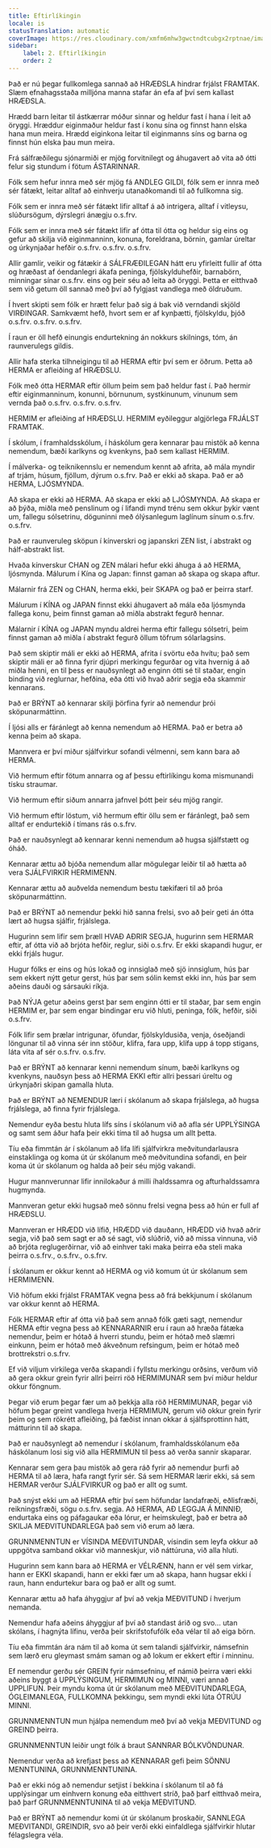 ```yaml
---
title: Eftirlíkingin
locale: is
statusTranslation: automatic
coverImage: https://res.cloudinary.com/xmfm6mhw3gwctndtcubgx2rptnae/image/upload/v1740337243/small_cover_educacion_fundamental_a051170f1c.webp
sidebar:
    label: 2. Eftirlíkingin
    order: 2
---
```

Það er nú þegar fullkomlega sannað að HRÆÐSLA hindrar frjálst FRAMTAK. Slæm efnahagsstaða milljóna manna stafar án efa af því sem kallast HRÆÐSLA.

Hrædd barn leitar til ástkærrar móður sinnar og heldur fast í hana í leit að öryggi. Hræddur eiginmaður heldur fast í konu sína og finnst hann elska hana mun meira. Hrædd eiginkona leitar til eiginmanns síns og barna og finnst hún elska þau mun meira.

Frá sálfræðilegu sjónarmiði er mjög forvitnilegt og áhugavert að vita að ótti felur sig stundum í fötum ÁSTARINNAR.

Fólk sem hefur innra með sér mjög fá ANDLEG GILDI, fólk sem er innra með sér fátækt, leitar alltaf að einhverju utanaðkomandi til að fullkomna sig.

Fólk sem er innra með sér fátækt lifir alltaf á að intrigera, alltaf í vitleysu, slúðursögum, dýrslegri ánægju o.s.frv.

Fólk sem er innra með sér fátækt lifir af ótta til ótta og heldur sig eins og gefur að skilja við eiginmanninn, konuna, foreldrana, börnin, gamlar úreltar og úrkynjaðar hefðir o.s.frv. o.s.frv. o.s.frv.

Allir gamlir, veikir og fátækir á SÁLFRÆÐILEGAN hátt eru yfirleitt fullir af ótta og hræðast af óendanlegri ákafa peninga, fjölskylduhefðir, barnabörn, minningar sínar o.s.frv. eins og þeir séu að leita að öryggi. Þetta er eitthvað sem við getum öll sannað með því að fylgjast vandlega með öldruðum.

Í hvert skipti sem fólk er hrætt felur það sig á bak við verndandi skjöld VIRÐINGAR. Samkvæmt hefð, hvort sem er af kynþætti, fjölskyldu, þjóð o.s.frv. o.s.frv. o.s.frv.

Í raun er öll hefð einungis endurtekning án nokkurs skilnings, tóm, án raunverulegs gildis.

Allir hafa sterka tilhneigingu til að HERMA eftir því sem er öðrum. Þetta að HERMA er afleiðing af HRÆÐSLU.

Fólk með ótta HERMAR eftir öllum þeim sem það heldur fast í. Það hermir eftir eiginmanninum, konunni, börnunum, systkinunum, vinunum sem vernda það o.s.frv. o.s.frv. o.s.frv.

HERMIM er afleiðing af HRÆÐSLU. HERMIM eyðileggur algjörlega FRJÁLST FRAMTAK.

Í skólum, í framhaldsskólum, í háskólum gera kennarar þau mistök að kenna nemendum, bæði karlkyns og kvenkyns, það sem kallast HERMIM.

Í málverka- og teiknikennslu er nemendum kennt að afrita, að mála myndir af trjám, húsum, fjöllum, dýrum o.s.frv. Það er ekki að skapa. Það er að HERMA, LJÓSMYNDA.

Að skapa er ekki að HERMA. Að skapa er ekki að LJÓSMYNDA. Að skapa er að þýða, miðla með penslinum og í lifandi mynd trénu sem okkur þykir vænt um, fallegu sólsetrinu, döguninni með ólýsanlegum laglínum sínum o.s.frv. o.s.frv.

Það er raunveruleg sköpun í kínverskri og japanskri ZEN list, í abstrakt og hálf-abstrakt list.

Hvaða kínverskur CHAN og ZEN málari hefur ekki áhuga á að HERMA, ljósmynda. Málurum í Kína og Japan: finnst gaman að skapa og skapa aftur.

Málarnir frá ZEN og CHAN, herma ekki, þeir SKAPA og það er þeirra starf.

Málurum í KÍNA og JAPAN finnst ekki áhugavert að mála eða ljósmynda fallega konu, þeim finnst gaman að miðla abstrakt fegurð hennar.

Málarnir í KÍNA og JAPAN myndu aldrei herma eftir fallegu sólsetri, þeim finnst gaman að miðla í abstrakt fegurð öllum töfrum sólarlagsins.

Það sem skiptir máli er ekki að HERMA, afrita í svörtu eða hvítu; það sem skiptir máli er að finna fyrir djúpri merkingu fegurðar og vita hvernig á að miðla henni, en til þess er nauðsynlegt að enginn ótti sé til staðar, engin binding við reglurnar, hefðina, eða ótti við hvað aðrir segja eða skammir kennarans.

Það er BRÝNT að kennarar skilji þörfina fyrir að nemendur þrói sköpunarmáttinn.

Í ljósi alls er fáránlegt að kenna nemendum að HERMA. Það er betra að kenna þeim að skapa.

Mannvera er því miður sjálfvirkur sofandi vélmenni, sem kann bara að HERMA.

Við hermum eftir fötum annarra og af þessu eftirlíkingu koma mismunandi tísku straumar.

Við hermum eftir siðum annarra jafnvel þótt þeir séu mjög rangir.

Við hermum eftir löstum, við hermum eftir öllu sem er fáránlegt, það sem alltaf er endurtekið í tímans rás o.s.frv.

Það er nauðsynlegt að kennarar kenni nemendum að hugsa sjálfstætt og óháð.

Kennarar ættu að bjóða nemendum allar mögulegar leiðir til að hætta að vera SJÁLFVIRKIR HERMIMENN.

Kennarar ættu að auðvelda nemendum bestu tækifæri til að þróa sköpunarmáttinn.

Það er BRÝNT að nemendur þekki hið sanna frelsi, svo að þeir geti án ótta lært að hugsa sjálfir, frjálslega.

Hugurinn sem lifir sem þræll HVAÐ AÐRIR SEGJA, hugurinn sem HERMAR eftir, af ótta við að brjóta hefðir, reglur, siði o.s.frv. Er ekki skapandi hugur, er ekki frjáls hugur.

Hugur fólks er eins og hús lokað og innsiglað með sjö innsiglum, hús þar sem ekkert nýtt getur gerst, hús þar sem sólin kemst ekki inn, hús þar sem aðeins dauði og sársauki ríkja.

Það NÝJA getur aðeins gerst þar sem enginn ótti er til staðar, þar sem engin HERMIM er, þar sem engar bindingar eru við hluti, peninga, fólk, hefðir, siði o.s.frv.

Fólk lifir sem þrælar intrigunar, öfundar, fjölskyldusiða, venja, óseðjandi löngunar til að vinna sér inn stöður, klifra, fara upp, klífa upp á topp stigans, láta vita af sér o.s.frv. o.s.frv.

Það er BRÝNT að kennarar kenni nemendum sínum, bæði karlkyns og kvenkyns, nauðsyn þess að HERMA EKKI eftir allri þessari úreltu og úrkynjaðri skipan gamalla hluta.

Það er BRÝNT að NEMENDUR læri í skólanum að skapa frjálslega, að hugsa frjálslega, að finna fyrir frjálslega.

Nemendur eyða bestu hluta lífs síns í skólanum við að afla sér UPPLÝSINGA og samt sem áður hafa þeir ekki tíma til að hugsa um allt þetta.

Tíu eða fimmtán ár í skólanum að lifa lífi sjálfvirkra meðvitundarlausra einstaklinga og koma út úr skólanum með meðvitundina sofandi, en þeir koma út úr skólanum og halda að þeir séu mjög vakandi.

Hugur mannverunnar lifir innilokaður á milli íhaldssamra og afturhaldssamra hugmynda.

Mannveran getur ekki hugsað með sönnu frelsi vegna þess að hún er full af HRÆÐSLU.

Mannveran er HRÆDD við lífið, HRÆDD við dauðann, HRÆDD við hvað aðrir segja, við það sem sagt er að sé sagt, við slúðrið, við að missa vinnuna, við að brjóta reglugerðirnar, við að einhver taki maka þeirra eða steli maka þeirra o.s.frv., o.s.frv., o.s.frv.

Í skólanum er okkur kennt að HERMA og við komum út úr skólanum sem HERMIMENN.

Við höfum ekki frjálst FRAMTAK vegna þess að frá bekkjunum í skólanum var okkur kennt að HERMA.

Fólk HERMAR eftir af ótta við það sem annað fólk gæti sagt, nemendur HERMA eftir vegna þess að KENNARARNIR eru í raun að hræða fátæka nemendur, þeim er hótað á hverri stundu, þeim er hótað með slæmri einkunn, þeim er hótað með ákveðnum refsingum, þeim er hótað með brottrekstri o.s.frv.

Ef við viljum virkilega verða skapandi í fyllstu merkingu orðsins, verðum við að gera okkur grein fyrir allri þeirri röð HERMIMUNAR sem því miður heldur okkur föngnum.

Þegar við erum þegar fær um að þekkja alla röð HERMIMUNAR, þegar við höfum þegar greint vandlega hverja HERMIMUN, gerum við okkur grein fyrir þeim og sem rökrétt afleiðing, þá fæðist innan okkar á sjálfsprottinn hátt, mátturinn til að skapa.

Það er nauðsynlegt að nemendur í skólanum, framhaldsskólanum eða háskólanum losi sig við alla HERMIMUN til þess að verða sannir skaparar.

Kennarar sem gera þau mistök að gera ráð fyrir að nemendur þurfi að HERMA til að læra, hafa rangt fyrir sér. Sá sem HERMAR lærir ekki, sá sem HERMAR verður SJÁLFVIRKUR og það er allt og sumt.

Það snýst ekki um að HERMA eftir því sem höfundar landafræði, eðlisfræði, reikningsfræði, sögu o.s.frv. segja. Að HERMA, AÐ LEGGJA Á MINNIÐ, endurtaka eins og páfagaukar eða lórur, er heimskulegt, það er betra að SKILJA MEÐVITUNDARLEGA það sem við erum að læra.

GRUNNMENNTUN er VÍSINDA MEÐVITUNDAR, vísindin sem leyfa okkur að uppgötva samband okkar við manneskjur, við náttúruna, við alla hluti.

Hugurinn sem kann bara að HERMA er VÉLRÆNN, hann er vél sem virkar, hann er EKKI skapandi, hann er ekki fær um að skapa, hann hugsar ekki í raun, hann endurtekur bara og það er allt og sumt.

Kennarar ættu að hafa áhyggjur af því að vekja MEÐVITUND í hverjum nemanda.

Nemendur hafa aðeins áhyggjur af því að standast árið og svo... utan skólans, í hagnýta lífinu, verða þeir skrifstofufólk eða vélar til að eiga börn.

Tíu eða fimmtán ára nám til að koma út sem talandi sjálfvirkir, námsefnin sem lærð eru gleymast smám saman og að lokum er ekkert eftir í minninu.

Ef nemendur gerðu sér GREIN fyrir námsefninu, ef námið þeirra væri ekki aðeins byggt á UPPLÝSINGUM, HERMIMUN og MINNI, væri annað UPPLIFUN. Þeir myndu koma út úr skólanum með MEÐVITUNDARLEGA, ÓGLEIMANLEGA, FULLKOMNA þekkingu, sem myndi ekki lúta ÓTRÚU MINNI.

GRUNNMENNTUN mun hjálpa nemendum með því að vekja MEÐVITUND og GREIND þeirra.

GRUNNMENNTUN leiðir ungt fólk á braut SANNRAR BÓLKVÖNDUNAR.

Nemendur verða að krefjast þess að KENNARAR gefi þeim SÖNNU MENNTUNINA, GRUNNMENNTUNINA.

Það er ekki nóg að nemendur setjist í bekkina í skólanum til að fá upplýsingar um einhvern konung eða eitthvert stríð, það þarf eitthvað meira, það þarf GRUNNMENNTUNINA til að vekja MEÐVITUND.

Það er BRÝNT að nemendur komi út úr skólanum þroskaðir, SANNLEGA MEÐVITANDI, GREINDIR, svo að þeir verði ekki einfaldlega sjálfvirkir hlutar félagslegra véla.

